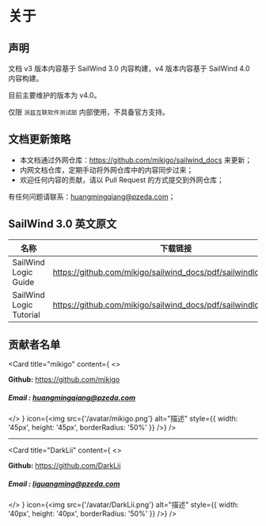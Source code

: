 
# 关于

## 声明

文档 v3 版本内容基于 SailWind 3.0 内容构建，v4 版本内容基于 SailWind 4.0 内容构建。

目前主要维护的版本为 v4.0。

仅限 `派兹互联软件测试部` 内部使用，不具备官方支持。

## 文档更新策略

- 本文档通过外网仓库：https://github.com/mikigo/sailwind_docs 来更新；
- 内网文档仓库，定期手动将外网仓库中的内容同步过来；
- 欢迎任何内容的贡献，请以 Pull Request 的方式提交到外网仓库；

有任何问题请联系：huangmingqiang@pzeda.com；

## SailWind 3.0 英文原文

| 名称                    | 下载链接                                                     |
| ----------------------- | ------------------------------------------------------------ |
| SailWind Logic Guide    | https://github.com/mikigo/sailwind_docs/pdf/sailwindlogic_gd.pdf |
| SailWind Logic Tutorial | https://github.com/mikigo/sailwind_docs/pdf/sailwindlogic_tut.pdf |

## 贡献者名单

<Card
    title="mikigo"
    content={
        <>
            <p><b>Github:</b> https://github.com/mikigo</p>
            <h5><b>Email  :</b> huangmingqiang@pzeda.com</h5>
        </>
    }
    icon={<img src={'/avatar/mikigo.png'} alt="描述" style={{ width: '45px', height: '45px', borderRadius: '50%' }} />}
/>
****
<Card
    title="DarkLii"
    content={
        <>
            <p><b>Github:</b> https://github.com/DarkLii</p>
            <h5><b>Email  :</b> liguangming@pzeda.com</h5>
        </>
    }
    icon={<img src={'/avatar/DarkLii.png'} alt="描述" style={{ width: '40px', height: '40px', borderRadius: '50%' }} />}
/>

